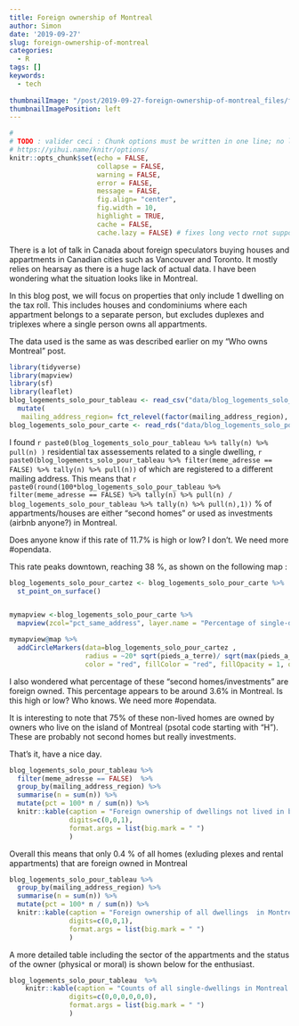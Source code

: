 ```yaml
---
title: Foreign ownership of Montreal
author: Simon
date: '2019-09-27'
slug: foreign-ownership-of-montreal
categories:
  - R
tags: []
keywords:
  - tech
  
thumbnailImage: "/post/2019-09-27-foreign-ownership-of-montreal_files/foreign_ownership_mtl.png" 
thumbnailImagePosition: left  
---
```




```r
#
# TODO : valider ceci : Chunk options must be written in one line; no line breaks are allowed inside chunk options;
# https://yihui.name/knitr/options/
knitr::opts_chunk$set(echo = FALSE, 
                      collapse = FALSE,
                      warning = FALSE,
                      error = FALSE,
                      message = FALSE,
                      fig.align= "center",
                      fig.width = 10,
                      highlight = TRUE,
                      cache = FALSE,
                      cache.lazy = FALSE) # fixes long vecto rnot supported quand on cache des gros éléments https://stackoverflow.com/questions/39417003/long-vectors-not-supported-yet-error-in-rmd-but-not-in-r-script
```


There is a lot of talk in Canada about foreign speculators buying houses and appartments in Canadian cities  such as Vancouver and Toronto.  It mostly relies on hearsay as there is a huge lack of actual data.   I have been wondering what the situation looks like in Montreal.  

In this blog post, we will focus on properties that only include 1 dwelling on the tax roll.  This includes houses and condominiums where each appartment belongs to a separate person, but excludes duplexes and triplexes where a single person owns all appartments.  

The data used is the same as was described earlier on my "Who owns Montreal" post.  

```r
library(tidyverse)
library(mapview)
library(sf)
library(leaflet)
blog_logements_solo_pour_tableau <- read_csv("data/blog_logements_solo_pour_tableau.csv") %>%
  mutate(
   mailing_address_region= fct_relevel(factor(mailing_address_region), "Montreal", "Rest of Quebec", "Rest of Canada", "Outside Canada", "Missing postal address"))
blog_logements_solo_pour_carte <- read_rds("data/blog_logements_solo_pour_carte.rds")
```

I found  `r paste0(blog_logements_solo_pour_tableau %>% tally(n) %>% pull(n) )` residential tax assessements related to a single dwelling, `r paste0(blog_logements_solo_pour_tableau %>% filter(meme_adresse == FALSE) %>% tally(n) %>% pull(n))` of which are registered to a different mailing address.  This means that `r paste0(round(100*blog_logements_solo_pour_tableau %>% filter(meme_adresse == FALSE) %>% tally(n) %>% pull(n) / 
  blog_logements_solo_pour_tableau %>% tally(n) %>% pull(n),1)) ` %  of appartments/houses are either "second homes" or used as investments (airbnb anyone?) in Montreal.   
  
Does anyone know if this rate of 11.7%  is high or low?   I don't.  We need more #opendata.  
  
This rate peaks downtown, reaching 38 %, as shown on the following map :      





```r
blog_logements_solo_pour_cartez <- blog_logements_solo_pour_carte %>%  
  st_point_on_surface()


mymapview <-blog_logements_solo_pour_carte %>% 
  mapview(zcol="pct_same_address", layer.name = "Percentage of single-dwelling tax reports <br> whose owner live elsewhere <br> (includes condominiums)")

mymapview@map %>%
  addCircleMarkers(data=blog_logements_solo_pour_cartez ,
                   radius = ~20* sqrt(pieds_a_terre)/ sqrt(max(pieds_a_terre)), popup = ~ paste0(pieds_a_terre),
                   color = "red", fillColor = "red", fillOpacity = 1, opacity=1)

```

I also wondered what percentage of these "second homes/investments" are foreign owned.  This percentage appears to be around 3.6% in Montreal.  Is this high or low?    Who knows.  We need more #opendata.  

It is interesting to note that 75% of these non-lived homes are owned by owners who live on the island of Montreal (psotal code starting with "H"). These are probably not second homes but really investments.

That's it, have a nice day. 

```r
blog_logements_solo_pour_tableau %>%
  filter(meme_adresse == FALSE)  %>% 
  group_by(mailing_address_region) %>%
  summarise(n = sum(n)) %>%
  mutate(pct = 100* n / sum(n)) %>%
  knitr::kable(caption = "Foreign ownership of dwellings not lived in by owner in Montreal",
               digits=c(0,0,1),
               format.args = list(big.mark = " ")
               )
```


Overall this means that only 0.4 % of all homes (exluding plexes and rental appartments) that are foreign owned in Montreal 


```r
blog_logements_solo_pour_tableau %>%
  group_by(mailing_address_region) %>%
  summarise(n = sum(n)) %>%
  mutate(pct = 100* n / sum(n)) %>%
  knitr::kable(caption = "Foreign ownership of all dwellings  in Montreal",
               digits=c(0,0,1),
               format.args = list(big.mark = " ")
               )
```


A more detailed table including the sector of the appartments and the status of the owner (physical or moral) is shown below for the enthusiast.  

```r

blog_logements_solo_pour_tableau  %>%
    knitr::kable(caption = "Counts of all single-dwellings in Montreal by 'same mailing address as building address' status, municipal sector, mailing address region, owner status",
               digits=c(0,0,0,0,0,0),
               format.args = list(big.mark = " ")
               )


```

